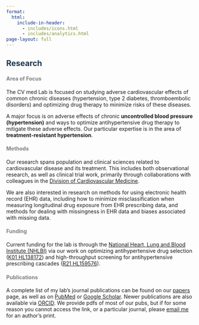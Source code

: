 ```yaml
---
format: 
  html:
    include-in-header: 
      - includes/icons.html
      - includes/analytics.html
page-layout: full
---
```


## [Research]{style="color: #1E354B"}

#### [Area of Focus]{style="color: #7f7f7f"}

The CV med Lab is focused on studying adverse cardiovascular effects of common chronic diseases (hypertension, type 2 diabetes, thromboembolic disorders) and optimizing drug therapy to minimize risks of these diseases.

A major focus is on adverse effects of chronic **uncontrolled blood pressure (hypertension)** and ways to optimize antihypertensive drug therapy to mitigate these adverse effects. Our particular expertise is in the area of **treatment-resistant hypertension**.

#### [Methods]{style="color: #7f7f7f"}

Our research spans population and clinical sciences related to cardiovascular disease and its treatment. This includes both observational research, as well as clinical trial work, primarily through collaborations with colleagues in the [Division of Cardiovascular Medicine](https://cardiology.medicine.ufl.edu/).

We are also interested in research on methods for using electronic health record (EHR) data, including how to minimize misclassification when measuring longitudinal drug exposure from EHR prescribing data, and methods for dealing with missingness in EHR data and biases associated with missing data.

#### [Funding]{style="color: #7f7f7f"}

Current funding for the lab is through the [National Heart, Lung and Blood Institute (NHLBI)](https://www.nhlbi.nih.gov/) via our work on optimizing antihypertensive drug selection ([K01 HL138172](https://projectreporter.nih.gov/project_info_description.cfm?aid=9744791&icde=49548436)) and high-throughput screening for antihypertensive prescribing cascades ([R21 HL159576](https://reporter.nih.gov/search/aVEJuvDVJU--RrP-s2UzIQ/project-details/10516334)).

#### [Publications]{style="color: #7f7f7f"}

A complete list of my lab's journal publications can be found on our [papers](papers.qmd) page, as well as on [PubMed](https://www.ncbi.nlm.nih.gov/myncbi/steven.smith.4/bibliography/public/) or [Google Scholar](https://scholar.google.com/citations?user=3MKlN-EAAAAJ&hl=en). Newer publications are also available via [ORCID](https://orcid.org/0000-0002-0201-839X). We provide pdfs of most of our pubs, but if for some reason you cannot access the link, or a particular journal, please [email me](mailto:ssmith@cop.ufl.edu) for an author's print.

